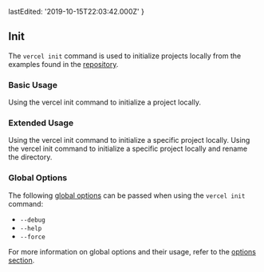 
  lastEdited: '2019-10-15T22:03:42.000Z'
}

## Init

The `vercel init` command is used to initialize projects locally from the examples found in the [<ProductName /> repository](https://github.com/vercel/vercel/tree/master/examples).

### Basic Usage

<Snippet dark text="vercel init" />
<Caption>Using the <InlineCode>vercel init</InlineCode> command to initialize a project locally.</Caption>

### Extended Usage

<Snippet dark text="vercel init [project-name]" />
<Caption>Using the <InlineCode>vercel init</InlineCode> command to initialize a specific project locally.</Caption>

<Snippet dark text="vercel init [project-name] [new-project-name]" />
<Caption>Using the <InlineCode>vercel init</InlineCode> command to initialize a specific project locally and rename the directory.</Caption>

### Global Options

The following [global options](#options) can be passed when using the `vercel init` command:

- `--debug`
- `--help`
- `--force`

For more information on global options and their usage, refer to the [options section](#options).

